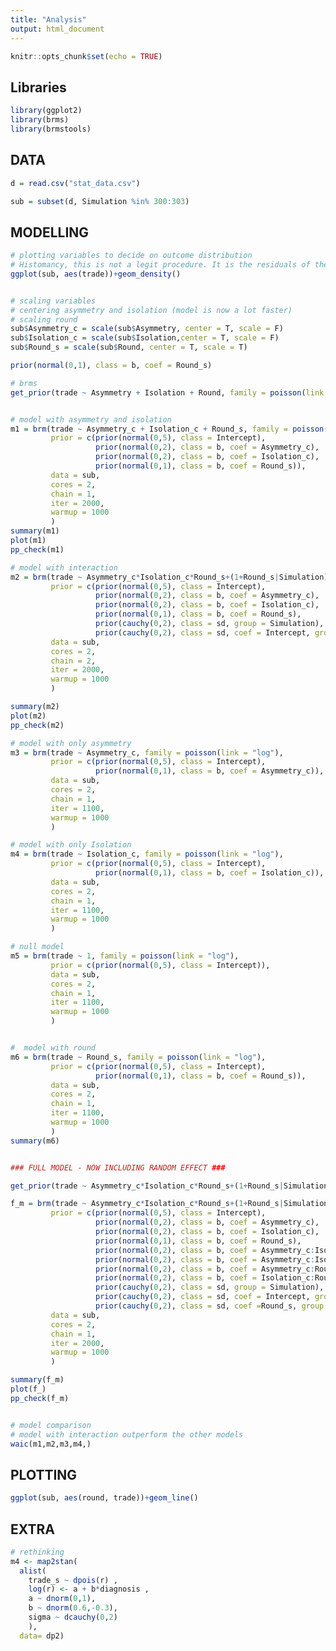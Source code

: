 ```yaml
---
title: "Analysis"
output: html_document
---
```


```r
knitr::opts_chunk$set(echo = TRUE)
```

## Libraries
```r
library(ggplot2)
library(brms)
library(brmstools)

```


## DATA
```r

d = read.csv("stat_data.csv")

sub = subset(d, Simulation %in% 300:303)
```

## MODELLING
```r

# plotting variables to decide on outcome distribution
# Histomancy, this is not a legit procedure. It is the residuals of the model, which are normally distributed or not (282)
ggplot(sub, aes(trade))+geom_density()


# scaling variables
# centering asymmetry and isolation (model is now a lot faster)
# scaling round
sub$Asymmetry_c = scale(sub$Asymmetry, center = T, scale = F)
sub$Isolation_c = scale(sub$Isolation,center = T, scale = F)
sub$Round_s = scale(sub$Round, center = T, scale = T)

prior(normal(0,1), class = b, coef = Round_s)

# brms
get_prior(trade ~ Asymmetry + Isolation + Round, family = poisson(link = "log"), data = sub)


# model with asymmetry and isolation
m1 = brm(trade ~ Asymmetry_c + Isolation_c + Round_s, family = poisson(link = "log"),
         prior = c(prior(normal(0,5), class = Intercept),
                   prior(normal(0,2), class = b, coef = Asymmetry_c),
                   prior(normal(0,2), class = b, coef = Isolation_c),
                   prior(normal(0,1), class = b, coef = Round_s)),
         data = sub,
         cores = 2,
         chain = 1,
         iter = 2000,
         warmup = 1000
         )
summary(m1)
plot(m1)
pp_check(m1)

# model with interaction
m2 = brm(trade ~ Asymmetry_c*Isolation_c*Round_s+(1+Round_s|Simulation), family = poisson(link = "log"),
         prior = c(prior(normal(0,5), class = Intercept),
                   prior(normal(0,2), class = b, coef = Asymmetry_c),
                   prior(normal(0,2), class = b, coef = Isolation_c),
                   prior(normal(0,1), class = b, coef = Round_s),
                   prior(cauchy(0,2), class = sd, group = Simulation),
                   prior(cauchy(0,2), class = sd, coef = Intercept, group = Simulation)),
         data = sub,
         cores = 2,
         chain = 2,
         iter = 2000,
         warmup = 1000
         )

summary(m2)
plot(m2)
pp_check(m2)

# model with only asymmetry
m3 = brm(trade ~ Asymmetry_c, family = poisson(link = "log"),
         prior = c(prior(normal(0,5), class = Intercept),
                   prior(normal(0,1), class = b, coef = Asymmetry_c)),
         data = sub,
         cores = 2,
         chain = 1,
         iter = 1100,
         warmup = 1000
         )

# model with only Isolation
m4 = brm(trade ~ Isolation_c, family = poisson(link = "log"),
         prior = c(prior(normal(0,5), class = Intercept),
                   prior(normal(0,1), class = b, coef = Isolation_c)),
         data = sub,
         cores = 2,
         chain = 1,
         iter = 1100,
         warmup = 1000
         )

# null model
m5 = brm(trade ~ 1, family = poisson(link = "log"),
         prior = c(prior(normal(0,5), class = Intercept)),
         data = sub,
         cores = 2,
         chain = 1,
         iter = 1100,
         warmup = 1000
         )


#  model with round
m6 = brm(trade ~ Round_s, family = poisson(link = "log"),
         prior = c(prior(normal(0,5), class = Intercept),
                   prior(normal(0,1), class = b, coef = Round_s)),
         data = sub,
         cores = 2,
         chain = 1,
         iter = 1100,
         warmup = 1000
         )
summary(m6)


### FULL MODEL - NOW INCLUDING RANDOM EFFECT ###

get_prior(trade ~ Asymmetry_c*Isolation_c*Round_s+(1+Round_s|Simulation), family = poisson(link = "log"), data = sub)

f_m = brm(trade ~ Asymmetry_c*Isolation_c*Round_s+(1+Round_s|Simulation), family = poisson(link = "log"),
         prior = c(prior(normal(0,5), class = Intercept),
                   prior(normal(0,2), class = b, coef = Asymmetry_c),
                   prior(normal(0,2), class = b, coef = Isolation_c),
                   prior(normal(0,1), class = b, coef = Round_s),
                   prior(normal(0,2), class = b, coef = Asymmetry_c:Isolation_c),
                   prior(normal(0,2), class = b, coef = Asymmetry_c:Isolation_c:Round_s),
                   prior(normal(0,2), class = b, coef = Asymmetry_c:Round_s),
                   prior(normal(0,2), class = b, coef = Isolation_c:Round_s),
                   prior(cauchy(0,2), class = sd, group = Simulation),
                   prior(cauchy(0,2), class = sd, coef = Intercept, group = Simulation),
                   prior(cauchy(0,2), class = sd, coef =Round_s, group = Simulation)),
         data = sub,
         cores = 2,
         chain = 1,
         iter = 2000,
         warmup = 1000
         )

summary(f_m)
plot(f_)
pp_check(f_m)


# model comparison
# model with interaction outperform the other models
waic(m1,m2,m3,m4,)


```


## PLOTTING
```r

ggplot(sub, aes(round, trade))+geom_line()


```


## EXTRA
```r

# rethinking
m4 <- map2stan(
  alist(
    trade_s ~ dpois(r) ,
    log(r) <- a + b*diagnosis ,
    a ~ dnorm(0,1),
    b ~ dnorm(0.6,-0.3),
    sigma ~ dcauchy(0,2)
    ), 
  data= dp2)
```

